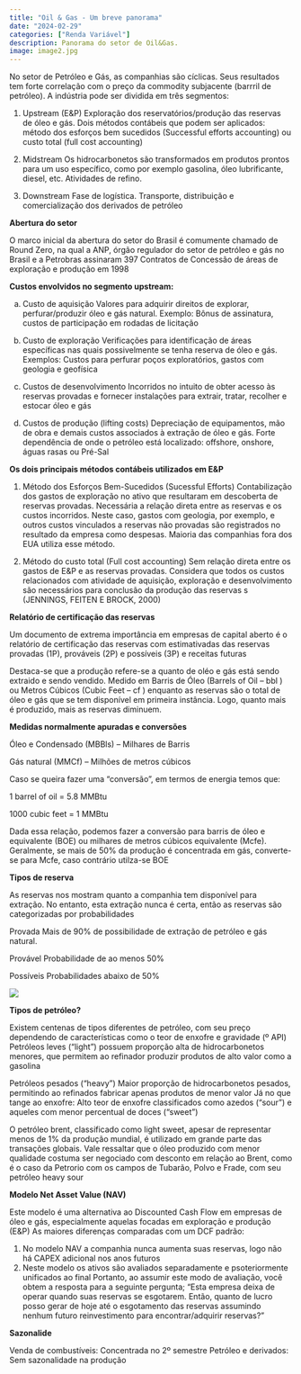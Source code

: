 ```yaml
---
title: "Oil & Gas - Um breve panorama"
date: "2024-02-29"
categories: ["Renda Variável"]
description: Panorama do setor de Oil&Gas.
image: image2.jpg
---
```


No setor de Petróleo e Gás, as companhias são cíclicas. Seus resultados tem forte correlação com o preço da commodity subjacente (barrril de petróleo). A indústria pode ser dividida em três segmentos:

1. Upstream (E&P)
Exploração dos reservatórios/produção das reservas de óleo e gás. Dois métodos contábeis que podem ser aplicados: método dos esforços bem sucedidos (Successful efforts accounting) ou custo total (full cost accounting)

2. Midstream
Os hidrocarbonetos são transformados em produtos prontos para um uso específico, como por exemplo gasolina, óleo lubrificante, diesel, etc. Atividades de refino.

3. Downstream
Fase de logística. Transporte, distribuição e comercialização dos derivados de petróleo

**Abertura do setor**

O marco inicial da abertura do setor do Brasil é comumente chamado de Round Zero, na qual a ANP, órgão regulador do setor de petróleo e gás no Brasil e a Petrobras assinaram 397 Contratos de Concessão de áreas de exploração e produção em 1998

**Custos envolvidos no segmento upstream:**

a. Custo de aquisição
Valores para adquirir direitos de explorar, perfurar/produzir óleo e gás natural. Exemplo: Bônus de assinatura, custos de participação em rodadas de licitação

b. Custo de exploração
Verificações para identificação de áreas específicas nas quais possivelmente se tenha reserva de óleo e gás. Exemplos: Custos para perfurar poços exploratórios, gastos com geologia e geofísica

c. Custos de desenvolvimento
Incorridos no intuito de obter acesso às reservas provadas e fornecer instalações para extrair, tratar, recolher e estocar óleo e gás

d. Custos de produção (lifting costs)
Depreciação de equipamentos, mão de obra e demais custos associados à extração de óleo e gás. Forte dependência de onde o petróleo está localizado: offshore, onshore, águas rasas ou Pré-Sal

**Os dois principais métodos contábeis utilizados em E&P**

1. Método dos Esforços Bem-Sucedidos (Sucessful Efforts)
Contabilização dos gastos de exploração no ativo que resultaram em descoberta de reservas provadas. Necessária a relação direta entre as reservas e os custos incorridos. Neste caso, gastos com geologia, por exemplo, e outros custos vinculados a reservas não provadas são registrados no resultado da empresa como despesas. Maioria das companhias fora dos EUA utiliza esse método.

2. Método do custo total (Full cost accounting)
Sem relação direta entre os gastos de E&P e as reservas provadas.
Considera que todos os custos relacionados com atividade de aquisição, exploração e desenvolvimento são necessários para conclusão da produção das reservas s (JENNINGS, FEITEN E BROCK, 2000)

**Relatório de certificação das reservas**

Um documento de extrema importância em empresas de capital aberto é o relatório de certificação das reservas com estimativadas das reservas provadas (1P), prováveis (2P) e possíveis (3P) e receitas futuras

Destaca-se que a produção refere-se a quanto de oléo e gás está sendo extraido e sendo vendido. Medido em Barris de Óleo (Barrels of Oil – bbl ) ou Metros Cúbicos (Cubic Feet – cf ) enquanto as reservas são o total de óleo e gás que se tem disponível em primeira instância. Logo, quanto mais é produzido, mais as reservas diminuem.

**Medidas normalmente apuradas e conversões**

Óleo e Condensado (MBBls) – Milhares de Barris

Gás natural (MMCf) – Milhões de metros cúbicos

Caso se queira fazer uma “conversão”, em termos de energia temos que:

1 barrel of oil = 5.8 MMBtu

1000 cubic feet = 1 MMBtu

Dada essa relação, podemos fazer a conversão para barris de óleo e equivalente (BOE) ou milhares de metros cúbicos equivalente (Mcfe). Geralmente, se mais de 50% da produção é concentrada em gás, converte-se para Mcfe, caso contrário utilza-se BOE

**Tipos de reserva**

As reservas nos mostram quanto a companhia tem disponível para extração. No entanto, esta extração nunca é certa, então as reservas são categorizadas por probabilidades

Provada
Mais de 90% de possibilidade de extração de petróleo e gás natural.

Provável
Probabilidade de ao menos 50%

Possíveis
Probabilidades abaixo de 50%

![](image.png)


**Tipos de petróleo?**

Existem centenas de tipos diferentes de petróleo, com seu preço dependendo de características como o teor de enxofre e gravidade (º API)
Petróleos leves (“light”) possuem proporção alta de hidrocarbonetos menores, que permitem ao refinador produzir produtos de alto valor como a gasolina

Petróleos pesados (“heavy”) Maior proporção de hidrocarbonetos pesados, permitindo ao refinados fabricar apenas produtos de menor valor
Já no que tange ao enxofre:
Alto teor de enxofre classificados como azedos (“sour”) e aqueles com menor percentual de doces (“sweet”)

O petróleo brent, classificado como light sweet, apesar de representar menos de 1% da produção mundial, é utilizado em grande parte das transações globais. Vale ressaltar que o óleo produzido com menor qualidade costuma ser negociado com desconto em relação ao Brent, como é o caso da Petrorio com os campos de Tubarão, Polvo e Frade, com seu petróleo heavy sour

**Modelo Net Asset Value (NAV)**

Este modelo é uma alternativa ao Discounted Cash Flow em empresas de óleo e gás, especialmente aquelas focadas em exploração e produção (E&P)
As maiores diferenças comparadas com um DCF padrão:

1. No modelo NAV a companhia nunca aumenta suas reservas, logo não há CAPEX adicional nos anos futuros
2. Neste modelo os ativos são avaliados separadamente e psoteriormente unificados ao final
Portanto, ao assumir este modo de avaliação, você obtem a resposta para a seguinte pergunta; “Esta empresa deixa de operar quando suas reservas se esgotarem. Então, quanto de lucro posso gerar de hoje até o esgotamento das reservas assumindo nenhum futuro reinvestimento para encontrar/adquirir reservas?”

**Sazonalide**

Venda de combustíveis: Concentrada no 2º semestre
Petróleo e derivados: Sem sazonalidade na produção